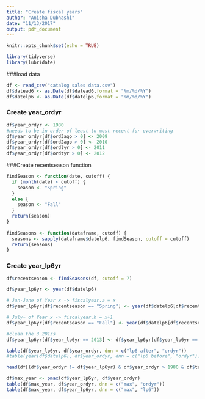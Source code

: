 ```yaml
---
title: "Create fiscal years"
author: "Anisha Dubhashi"
date: "11/13/2017"
output: pdf_document
---
```


```r
knitr::opts_chunk$set(echo = TRUE)
```

```r
library(tidyverse)
library(lubridate)
```

###load data
```r
df <- read_csv("catalog sales data.csv")
df$datead6 <- as.Date(df$datead6,format = "%m/%d/%Y")
df$datelp6 <- as.Date(df$datelp6,format = "%m/%d/%Y")
```

### Create year_ordyr
```r
df$year_ordyr <- 1980
#needs to be in order of least to most recent for overwriting
df$year_ordyr[df$ord3ago > 0] <- 2009
df$year_ordyr[df$ord2ago > 0] <- 2010
df$year_ordyr[df$ordlyr > 0] <- 2011
df$year_ordyr[df$ordtyr > 0] <- 2012
```

###Create recentseason function
```r
findSeason <- function(date, cutoff) {
  if (month(date) < cutoff) {
    season <- "Spring"
  }
  else {
    season <- "Fall"
  }
  return(season)
}
  
findSeasons <- function(dataframe, cutoff) {
  seasons <- sapply(dataframe$datelp6, findSeason, cutoff = cutoff)
  return(seasons)
}
```

### Create year_lp6yr
```r
df$recentseason <- findSeasons(df, cutoff = 7)

df$year_lp6yr <- year(df$datelp6)

# Jan-June of Year x -> fiscalyear.a = x
df$year_lp6yr[df$recentseason == "Spring"] <- year(df$datelp6[df$recentseason == "Spring"])

# July+ of Year x -> fiscalyear.b = x+1
df$year_lp6yr[df$recentseason == "Fall"] <- year(df$datelp6[df$recentseason == "Fall"]) + 1

#clean the 3 2013s
df$year_lp6yr[df$year_lp6yr == 2013] <- df$year_lp6yr[df$year_lp6yr == 2013] - 1
```

```r
table(df$year_lp6yr, df$year_ordyr, dnn = c("lp6 after", "ordyr"))
#table(year(df$datelp6), df$year_ordyr, dnn = c("lp6 before", "ordyr"))
```

```r
head(df[(df$year_ordyr != df$year_lp6yr) & df$year_ordyr > 1980 & df$targdol, ], 20)
```

```r
df$max_year <- pmax(df$year_lp6yr, df$year_ordyr)
table(df$max_year, df$year_ordyr, dnn = c("max", "ordyr"))
table(df$max_year, df$year_lp6yr, dnn = c("max", "lp6"))
```

